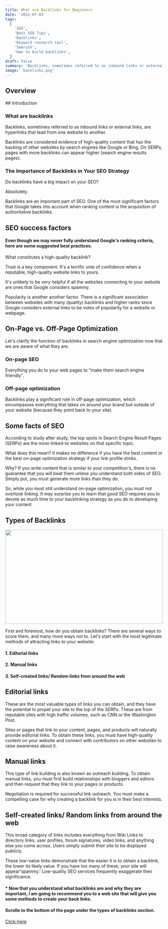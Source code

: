 ```yaml
---
title: What are Backlinks for Beginners
date: '2022-07-03'
tags:
  [
    'SEO',
    'Best SEO Tips',
    'Backlinks',
    'Keyword research tool',
    'Semrush',
    'How to build backlinks',
  ]
draft: false
summary: 'Backlinks, sometimes referred to as inbound links or external links, are hyperlinks that lead from one website to another.'
image: 'backlinks.png'
---
```



<HeaderImage
  src="/static/images/backlinks.png"
  width="100%"
  height="100%"
  alt="Backlink illustration"
/>
## Overview

<TOCInline toc={props.toc} exclude="Overview" toHeading={2} />
## Introduction

### What are backlinks

Backlinks, sometimes referred to as inbound links or external links, are hyperlinks that lead from one website to another.

Backlinks are considered evidence of high-quality content that has the backing of other websites by search engines like Google or Bing. On SERPs, pages with more backlinks can appear higher (search engine results pages).

<GoogleScript />

### The Importance of Backlinks in Your SEO Strategy

Do backlinks have a big impact on your SEO?

Absolutely.

Backlinks are an important part of SEO. One of the most significant factors that Google takes into account when ranking content is the acquisition of authoritative backlinks.

## SEO success factors

#### Even though we may never fully understand Google's ranking criteria, here are some suggested best practices.

<HeaderImage
  src="/static/images/seofators.jpg"
  width="auto"
  height="auto"
  alt="SEO sucess factor illustration"
/>

What constitutes a high-quality backlink?

Trust is a key component. It's a terrific vote of confidence when a reputable, high-quality website links to yours.

It's unlikely to be very helpful if all the websites connecting to your website are ones that Google considers spammy.

Popularity is another another factor. There is a significant association between websites with many (quality) backlinks and higher ranks since Google considers external links to be votes of popularity for a website or webpage.

## On-Page vs. Off-Page Optimization

Let's clarify the function of backlinks in search engine optimization now that we are aware of what they are.

### On-page SEO

Everything you do to your web pages to "make them search engine friendly".

### Off-page optimization

Backlinks play a significant role in off-page optimization, which encompasses everything that takes on around your brand but outside of your website (because they point back to your site).

## Some facts of SEO

According to study after study, the top spots in Search Engine Result Pages (SERPs) are the most-linked-to websites on that specific topic.

What does this mean? It makes no difference if you have the best content or the best on-page optimization strategy if your link profile stinks.

Why? If you write content that is similar to your competition's, there is no guarantee that you will beat them unless you understand both sides of SEO. Simply put, you must generate more links than they do.

So, while you must still understand on-page optimization, you must not overlook linking. It may surprise you to learn that good SEO requires you to devote as much time to your backlinking strategy as you do to developing your content.

## Types of Backlinks

<img
  src="https://www.sws.co.id/wp-content/uploads/2021/03/20944154-2.jpg"
  width="100%"
  height="300"
/>

First and foremost, how do you obtain backlinks? There are several ways to score them, and many more ways not to. Let's start with the most legitimate methods of attracting links to your website:

#### 1. Editorial links

#### 2. Manual links

#### 3. Self-created links/ Random links from around the web

## Editorial links

These are the most valuable types of links you can obtain, and they have the potential to propel your site to the top of the SERPs. These are from reputable sites with high traffic volumes, such as CNN or the Washington Post.

Sites or pages that link to your content, pages, and products will naturally provide editorial links. To obtain these links, you must have high-quality content on your website and connect with contributors on other websites to raise awareness about it.

## Manual links

This type of link building is also known as outreach building. To obtain manual links, you must first build relationships with bloggers and editors and then request that they link to your pages or products.

Negotiation is required for successful link outreach. You must make a compelling case for why creating a backlink for you is in their best interests.

## Self-created links/ Random links from around the web

This broad category of links includes everything from Wiki Links to directory links, user profiles, forum signatures, video links, and anything else you come across. Users simply submit their site to be displayed publicly.

These low-value links demonstrate that the easier it is to obtain a backlink, the lower its likely value. If you have too many of these, your site will appear'spammy.' Low-quality SEO services frequently exaggerate their significance.

#### \* Now that you understand what backlinks are and why they are important, I am going to recommend you to a web site that will give you some methods to create your back links.

#### Scrolle to the bottom of the page under the types of backlinks section.

[Click-here](https://www.namecheap.com/blog/link-building-for-beginners/?gclid=CjwKCAjw5s6WBhA4EiwACGncZWodjVy29OBJH6C-Ie4_uJCThvalIsHm1H_VSY9D44ximHsYb_dmsRoCPFwQAvD_BwE)
